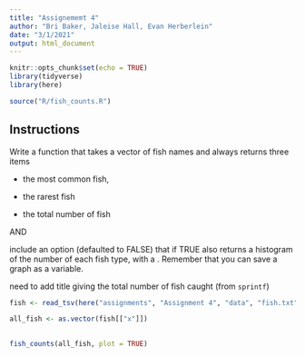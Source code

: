 ```yaml
---
title: "Assignememt 4"
author: "Bri Baker, Jaleise Hall, Evan Herberlein"
date: "3/1/2021"
output: html_document
---
```


```r
knitr::opts_chunk$set(echo = TRUE)
library(tidyverse)
library(here)
```

```r
source("R/fish_counts.R")
```


## Instructions 

Write a function that takes a vector of fish names and always returns three items

* the most common fish, 

* the rarest fish

* the total number of fish

AND

 include an option (defaulted to FALSE) that if TRUE also returns a histogram of the number of each fish type, with a .  Remember that you can save a graph as a variable.
 
 need to add title giving the total number of fish caught (from `sprintf`)
 
```r
fish <- read_tsv(here("assignments", "Assignment 4", "data", "fish.txt"))

all_fish <- as.vector(fish[["x"]])
  
```
 
```r
fish_counts(all_fish, plot = TRUE)
```
 
 